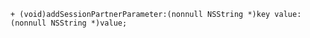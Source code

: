 ```objc
+ (void)addSessionPartnerParameter:(nonnull NSString *)key value:(nonnull NSString *)value;
```
